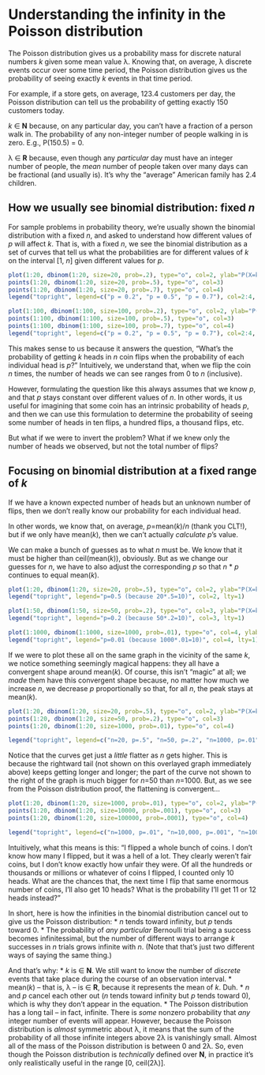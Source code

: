 Understanding the infinity in the Poisson distribution
========================================================

The Poisson distribution gives us a probability mass for discrete natural numbers *k* given some mean value &lambda;. Knowing that, on average, &lambda; discrete events occur over some time period, the Poisson distribution gives us the probability of seeing exactly *k* events in that time period.

For example, if a store gets, on average, 123.4 customers per day, the Poisson distribution can tell us the probability of getting exactly 150 customers today.

*k* &isin; **N** because, on any particular day, you can't have a fraction of a person walk in. The probability of any non-integer number of people walking in is zero. E.g., P(150.5) = 0.

&lambda; &isin; **R** because, even though any *particular* day must have an integer number of people, the *mean* number of people taken over many days can be fractional (and usually is). It's why the "average" American family has 2.4 children.

## How we usually see binomial distribution: fixed *n*

For sample problems in probability theory, we're usually shown the binomial distribution with a fixed *n*, and asked to understand how different values of *p* will affect *k*. That is, with a fixed *n*, we see the binomial distribution as a set of curves that tell us what the probabilities are for different values of *k* on the interval [1, *n*] given different values for *p*.

```{r fig.width=7, fig.height=6}
plot(1:20, dbinom(1:20, size=20, prob=.2), type="o", col=2, ylab="P(X=k)", xlab="k", main="Binomial distribution with n=20")
points(1:20, dbinom(1:20, size=20, prob=.5), type="o", col=3)
points(1:20, dbinom(1:20, size=20, prob=.7), type="o", col=4)
legend("topright", legend=c("p = 0.2", "p = 0.5", "p = 0.7"), col=2:4, lty=1)
```

```{r fig.width=7, fig.height=6}
plot(1:100, dbinom(1:100, size=100, prob=.2), type="o", col=2, ylab="P(X=k)", xlab="k", main="Binomial distribution with n=100")
points(1:100, dbinom(1:100, size=100, prob=.5), type="o", col=3)
points(1:100, dbinom(1:100, size=100, prob=.7), type="o", col=4)
legend("topright", legend=c("p = 0.2", "p = 0.5", "p = 0.7"), col=2:4, lty=1)
```

This makes sense to us because it answers the question, "What's the probability of getting *k* heads in *n* coin flips when the probability of each individual head is *p*?" Intuitively, we understand that, when we flip the coin *n* times, the number of heads we can see ranges from 0 to *n* (inclusive).

However, formulating the question like this always assumes that we know *p*, and that *p* stays constant over different values of *n*. In other words, it us useful for imagining that some coin has an intrinsic probability of heads *p*, and then we can use this formulation to determine the probability of seeing some number of heads in ten flips, a hundred flips, a thousand flips, etc.

But what if we were to invert the problem? What if we knew only the number of heads we observed, but not the total number of flips?


## Focusing on binomial distribution at a fixed range of *k*

If we have a known expected number of heads but an unknown number of flips, then we don't really know our probability for each individual head. 

In other words, we know that, on average, *p*=mean(*k*)/*n* (thank you CLT!), but if we only have mean(*k*), then we can't actually *calculate* *p*'s value.

We can make a bunch of guesses as to what *n* must be. We know that it must be higher than ceil(mean(*k*)), obviously. But as we change our guesses for *n*, we have to also adjust the corresponding *p* so that *n* * *p* continues to equal mean(*k*).

```{r fig.width=7, fig.height=6}
plot(1:20, dbinom(1:20, size=20, prob=.5), type="o", col=2, ylab="P(X=k)", xlab="k", main="Binom dist for n=20 when we know mean(k)=10")
legend("topright", legend="p=0.5 (because 20*.5=10)", col=2, lty=1)
```

```{r fig.width=7, fig.height=6}
plot(1:50, dbinom(1:50, size=50, prob=.2), type="o", col=3, ylab="P(X=k)", xlab="k", main="Binom dist for n=50 when we know mean(k)=10")
legend("topright", legend="p=0.2 (because 50*.2=10)", col=3, lty=1)
```

```{r fig.width=7, fig.height=6}
plot(1:1000, dbinom(1:1000, size=1000, prob=.01), type="o", col=4, ylab="P(X=k)", xlab="k", main="Binom dist for n=1000 when we know mean(k)=10")
legend("topright", legend="p=0.01 (because 1000*.01=10)", col=4, lty=1)
```

If we were to plot these all on the same graph in the vicinity of the same *k*, we notice something seemingly magical happens: they all have a convergent shape around mean(*k*). Of course, this isn't "magic" at all; we *made* them have this convergent shape because, no matter how much we increase *n*, we decrease *p* proportionally so that, for all *n*, the peak stays at mean(*k*).


```{r fig.width=7, fig.height=6}
plot(1:20, dbinom(1:20, size=20, prob=.5), type="o", col=2, ylab="P(X=k)", xlab="k", main="Binom dist for various n's around k=10 when mean(k)=10")
points(1:20, dbinom(1:20, size=50, prob=.2), type="o", col=3)
points(1:20, dbinom(1:20, size=1000, prob=.01), type="o", col=4)

legend("topright", legend=c("n=20, p=.5", "n=50, p=.2", "n=1000, p=.01"), col=2, lty=1)
```

Notice that the curves get just a *little* flatter as *n* gets higher. This is because the rightward tail (not shown on this overlayed graph immediately above) keeps getting longer and longer; the part of the curve not shown to the right of the graph is much bigger for *n*=50 than *n*=1000. But, as we see from the Poisson distribution proof, the flattening is convergent...

```{r fig.width=7, fig.height=6}
plot(1:20, dbinom(1:20, size=1000, prob=.01), type="o", col=2, ylab="P(X=k)", xlab="k", main="Binom dist for large n's around k=10 when mean(k)=10")
points(1:20, dbinom(1:20, size=10000, prob=.001), type="o", col=3)
points(1:20, dbinom(1:20, size=100000, prob=.0001), type="o", col=4)

legend("topright", legend=c("n=1000, p=.01", "n=10,000, p=.001", "n=100,000, p=.0001"), col=2, lty=1)
```

Intuitively, what this means is this:
"I flipped a whole bunch of coins. I don't know how many I flipped, but it was a hell of a lot. They clearly weren't fair coins, but I don't know exactly how unfair they were. Of all the hundreds or thousands or millions or whatever of coins I flipped, I counted only 10 heads. What are the chances that, the next time I flip that same enormous number of coins, I'll also get 10 heads? What is the probability I'll get 11 or 12 heads instead?"

In short, here is how the infinities in the binomial distribution cancel out to give us the Poisson distribution:
* *n* tends toward infinity, but *p* tends toward 0.
* The probability of *any particular* Bernoulli trial being a success becomes infinitessimal, but the number of different ways to arrange *k* successes in *n* trials grows infinite with *n*.
(Note that that's just two different ways of saying the same thing.)

And that's why:
* *k* is &isin; **N**. We still want to know the number of *discrete* events that take place during the course of an observation interval.
* mean(*k*) -- that is, &lambda; -- is &isin; **R**, because it represents the mean of *k*. Duh.
* *n* and *p* cancel each other out (*n* tends toward infinity but *p* tends toward 0), which is why they don't appear in the equation.
* The Poisson distribution has a long tail -- in fact, infinite. There is *some* nonzero probability that *any* integer number of events will appear. However, because the Poisson distribution is *almost* symmetric about &lambda;, it means that the sum of the probability of all those infinite integers above 2&lambda; is vanishingly small. Almost all of the mass of the Poisson distribution is between 0 and 2&lambda;. So, even though the Poisson distribution is *technically* defined over **N**, in practice it's only realistically useful in the range [0, ceil(2&lambda;)].